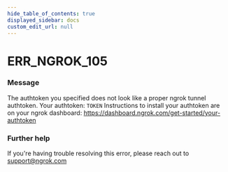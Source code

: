 ```yaml
---
hide_table_of_contents: true
displayed_sidebar: docs
custom_edit_url: null
---
```



# ERR_NGROK_105

### Message
The authtoken you specified does not look like a proper ngrok tunnel authtoken.
Your authtoken: `TOKEN`
Instructions to install your authtoken are on your ngrok dashboard:
https://dashboard.ngrok.com/get-started/your-authtoken

### Further help
If you're having trouble resolving this error, please reach out to [support@ngrok.com](mailto:support@ngrok.com?subject=Help%20with%20ERR_NGROK_105)


<ErrorDetails error='err_ngrok_105' />
